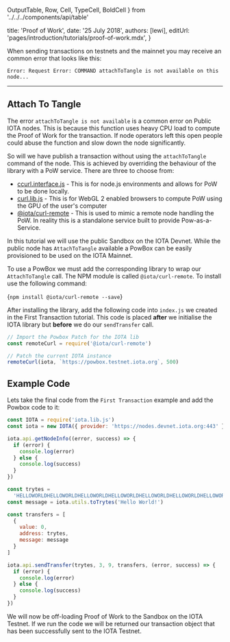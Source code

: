 
OutputTable,
Row,
Cell,
TypeCell,
BoldCell
} from '../../../components/api/table'

title: 'Proof of Work',
date: '25 July 2018',
authors: [lewi],
editUrl: 'pages/introduction/tutorials/proof-of-work.mdx',
}


When sending transactions on testnets and the mainnet you may receive an common error that looks like this:

```
Error: Request Error: COMMAND attachToTangle is not available on this node...
```

---

## Attach To Tangle

The error `attachToTangle is not available` is a common error on Public IOTA nodes. This is because this function uses heavy CPU load to compute the Proof of Work for the transaction. If node operators left this open people could abuse the function and slow down the node significantly.

So will we have publish a transaction without using the `attachToTangle` command of the node. This is achieved by overriding the behaviour of the library with a PoW service. There are three to choose from:

- [ccurl.interface.js](https://github.com/iotaledger/ccurl.interface.js) - This is for node.js environments and allows for PoW to be done locally.
- [curl.lib.js](https://github.com/iotaledger/curl.lib.js) - This is for WebGL 2
  enabled browsers to compute PoW using the GPU of the user's computer
- [@iota/curl-remote](https://www.npmjs.com/package/@iota/curl-remote) - This is used to mimic a remote node handling the PoW. In reality this is a standalone service built to provide Pow-as-a-Service.

In this tutorial we will use the public Sandbox on the IOTA Devnet. While the public node has `AttachToTangle` available a PowBox can be easily provisioned to be used on the IOTA Mainnet.

To use a PowBox we must add the corresponding library to wrap our `AttachToTangle` call. The NPM module is called `@iota/curl-remote`. To install use the following command:

<TerminalInput>{`npm install @iota/curl-remote --save`}</TerminalInput>

After installing the library, add the following code into `index.js` we created in the <InternalLink href='/introduction/tutorials/first-transaction'>First Transaction</InternalLink> tutorial. This code is placed **after** we initialise the IOTA library
but **before** we do our `sendTransfer` call.

```javascript
// Import the Powbox Patch for the IOTA lib
const remoteCurl = require('@iota/curl-remote')

// Patch the current IOTA instance
remoteCurl(iota, `https://powbox.testnet.iota.org`, 500)
```

## Example Code

Lets take the final code from the `First Transaction` example and add the Powbox code to it:

```javascript
const IOTA = require('iota.lib.js')
const iota = new IOTA({ provider: 'https://nodes.devnet.iota.org:443' })

iota.api.getNodeInfo((error, success) => {
  if (error) {
    console.log(error)
  } else {
    console.log(success)
  }
})

const trytes =
  'HELLOWORLDHELLOWORLDHELLOWORLDHELLOWORLDHELLOWORLDHELLOWORLDHELLOWORLDHELLOWORLDD'
const message = iota.utils.toTrytes('Hello World!')

const transfers = [
  {
    value: 0,
    address: trytes,
    message: message
  }
]

iota.api.sendTransfer(trytes, 3, 9, transfers, (error, success) => {
  if (error) {
    console.log(error)
  } else {
    console.log(success)
  }
})
```

We will now be off-loading Proof of Work to the Sandbox on the IOTA Testnet. If we run the code we will be returned our transaction object that has been successfully sent to the IOTA Testnet.
